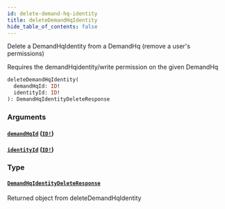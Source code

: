 ```yaml
---
id: delete-demand-hq-identity
title: deleteDemandHqIdentity
hide_table_of_contents: false
---
```



Delete a DemandHqIdentity from a DemandHq (remove a user's permissions)

Requires the demandHqidentity/write permission on the given DemandHq

```graphql
deleteDemandHqIdentity(
  demandHqId: ID!
  identityId: ID!
): DemandHqIdentityDeleteResponse
```


### Arguments

#### [`demandHqId`](#) ([`ID!`](/developers/demandhq-apis/demand-api/graphql/reference/scalars/id))




#### [`identityId`](#) ([`ID!`](/developers/demandhq-apis/demand-api/graphql/reference/scalars/id))




### Type

#### [`DemandHqIdentityDeleteResponse`](/developers/demandhq-apis/demand-api/graphql/reference/objects/demand-hq-identity-delete-response)

Returned object from deleteDemandHqIdentity





